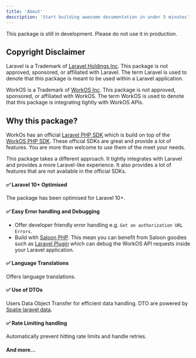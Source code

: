 ```yaml
---
title: 'About'
description: 'Start building awesome documentation in under 5 minutes'
---
```


<Warning>This package is still in development. Please do not use it in production.</Warning>

## Copyright Disclaimer

Laravel is a Trademark of [Laravel Holdings Inc](https://laravel.com/trademark). This package is not approved, sponsored, or affiliated with Laravel. The term Laravel is used to denote that this package is meant to be used within a Laravel application.

WorkOS is a Trademark of [WorkOS Inc](https://workos.com). This package is not approved, sponsored, or affiliated with WorkOS. The term WorkOS is used to denote that this package is integrating tightly with WorkOS APIs.

## Why this package?

WorkOs has an official [Laravel PHP SDK](https://github.com/workos/workos-php-laravel) which is build on top of the [WorkOS PHP SDK](https://workos.com/docs/sdks/php). These official SDKs are great and provide a lot of features. You are more than welcome to use them of the meet your needs.

This package takes a different approach. It tightly integrates with Laravel and provides a more Laravel-like experience. It also provides a lot of features that are not available in the official SDKs.

#### ✅ Laravel 10+ Optimised

The package has been optimised for Laravel 10+.

#### ✅ Easy Error handling and Debugging

- Offer developer friendly error handling e.g. `Get an authorization URL Errors`.
- Build with [Saloon PHP](https://docs.saloon.dev). This mean you can benefit from Saloon goodies such as [Laravel Plugin](https://docs.saloon.dev/installable-plugins/laravel-integration) which can debug the WorkOS API requests inside your Laravel application.

#### ✅ Language Translations

Offers language translations.

#### ✅ Use of DTOs

Users Data Object Transfer for efficient data handling. DTO are powered by [Spatie laravel data](https://spatie.be/docs/laravel-data).

#### ✅ Rate Limiting handling

Automatically prevent hitting rate limits and handle retries.


#### And more...
